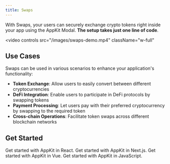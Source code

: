 ```yaml
---
title: Swaps
---
```


With Swaps, your users can securely exchange crypto tokens right inside your app using the AppKit Modal. **The setup takes just one line of code**.

<video
  controls
  src="/images/swaps-demo.mp4"
  className="w-full"
></video>

<Card title="Try Demo" href="https://appkit-lab.reown.com/" horizontal />

## Use Cases

Swaps can be used in various scenarios to enhance your application's functionality:

- **Token Exchange**: Allow users to easily convert between different cryptocurrencies
- **DeFi Integration**: Enable users to participate in DeFi protocols by swapping tokens
- **Payment Processing**: Let users pay with their preferred cryptocurrency by swapping to the required token
- **Cross-chain Operations**: Facilitate token swaps across different blockchain networks

## Get Started

<CardGroup cols={2}>
  <Card title="React" icon="react" href="/appkit/react/transactions/swaps">
    Get started with AppKit in React.
  </Card>

<Card title="Next.js" icon="square-n" href="/appkit/next/transactions/swaps">
  Get started with AppKit in Next.js.
</Card>

<Card title="Vue" icon="vuejs" href="/appkit/vue/transactions/swaps">
  Get started with AppKit in Vue.
</Card>

  <Card title="JavaScript" icon="js" href="/appkit/javascript/transactions/swaps">
    Get started with AppKit in JavaScript.
  </Card>
</CardGroup>

